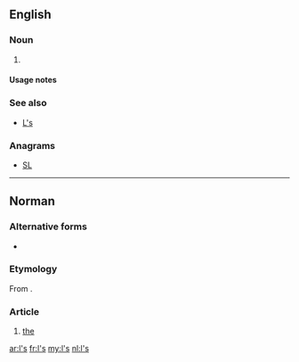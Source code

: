 {{also|LS|.ls|L's}}
==English==

===Noun===
{{head|en|plural}}

# {{plural of|l|lang=en}}

====Usage notes====
{{U:en:plurals of letters}}

===See also===
* [[L's]]

===Anagrams===
* [[SL#English|SL]]

----

==Norman==

===Alternative forms===
* {{l|nrf|les}}

===Etymology===
From {{etyl|fro|nrf}} {{m|fro|les}}.

===Article===
{{head|nrf|article|g=p|singular|l'}}

# {{label|nrf|Jersey}} [[the]] {{qualifier|plural definite article}}

[[ar:l's]]
[[fr:l's]]
[[my:l's]]
[[nl:l's]]